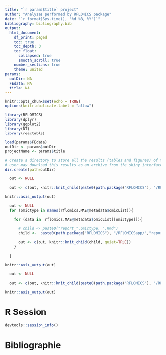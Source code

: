 ```yaml
---
title: "`r params$title` project"
author: "Analyzes performed by RFLOMICS package"
date: "`r format(Sys.time(), '%d %B, %Y')`"
bibliography: bibliography.bib
output: 
  html_document:
    df_print: paged
    toc: true
    toc_depth: 3
    toc_float:
      collapsed: true
      smooth_scroll: true
    number_sections: true
    theme: united
params: 
  outDir: NA
  FEdata: NA
  title: NA
---
```



```r
knitr::opts_chunk$set(echo = TRUE)
options(knitr.duplicate.label = "allow")
```

```r

library(RFLOMICS)
library(dplyr)
library(ggplot2)
library(DT)
library(reactable)

```


```r

load(params$FEdata)
outDir <- params$outDir
projectName <- params$title
```

```r
# Create a directory to store all the results (tables and figures) of the project in a tmpdir
# user may download this results as an archive from the shiny interface
dir.create(path=outDir)
```


<!-- Experimental design -->

```r

  out <- NULL
 
  out <- c(out, knitr::knit_child(paste0(path.package("RFLOMICS"), "/RFLOMICSapp/","report_02_design.Rmd"), quiet=TRUE))  
    
knitr::asis_output(out)

```

<!-- single omics analysis -->

```r

  out <- NULL
  for (omictype in names(rflomics.MAE@metadata$omicList)){ 

    for (data in  rflomics.MAE@metadata$omicList[[omictype]]){
      
      # child <- paste0("report_",omictype, ".Rmd")
      child <-  paste0(path.package("RFLOMICS"), "/RFLOMICSapp/","report_01_omics.Rmd") 
      
      out <- c(out, knitr::knit_child(child, quiet=TRUE))  
    }
    
  }

knitr::asis_output(out)

```

<!-- data integration  -->

<!-- ## with MOFA -->

```r

  out <- NULL
  
  out <- c(out, knitr::knit_child(paste0(path.package("RFLOMICS"), "/RFLOMICSapp/","MOFA2_integration.Rmd"), quiet=TRUE))
    
knitr::asis_output(out)

```

<!-- ## with MixOmix -->


# R Session

```r
devtools::session_info()
```


# Bibliographie



